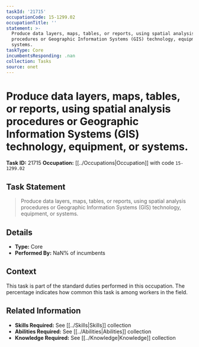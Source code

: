```yaml
---
taskId: '21715'
occupationCode: 15-1299.02
occupationTitle: ''
statement: >-
  Produce data layers, maps, tables, or reports, using spatial analysis
  procedures or Geographic Information Systems (GIS) technology, equipment, or
  systems.
taskType: Core
incumbentsResponding: .nan
collection: Tasks
source: onet
---
```

# Produce data layers, maps, tables, or reports, using spatial analysis procedures or Geographic Information Systems (GIS) technology, equipment, or systems.

**Task ID:** 21715
**Occupation:** [[../Occupations|Occupation]] with code `15-1299.02`

## Task Statement

> Produce data layers, maps, tables, or reports, using spatial analysis procedures or Geographic Information Systems (GIS) technology, equipment, or systems.

## Details

- **Type:** Core
- **Performed By:** NaN% of incumbents

## Context

This task is part of the standard duties performed in this occupation. The percentage indicates how common this task is among workers in the field.

## Related Information

- **Skills Required:** See [[../Skills|Skills]] collection
- **Abilities Required:** See [[../Abilities|Abilities]] collection
- **Knowledge Required:** See [[../Knowledge|Knowledge]] collection
